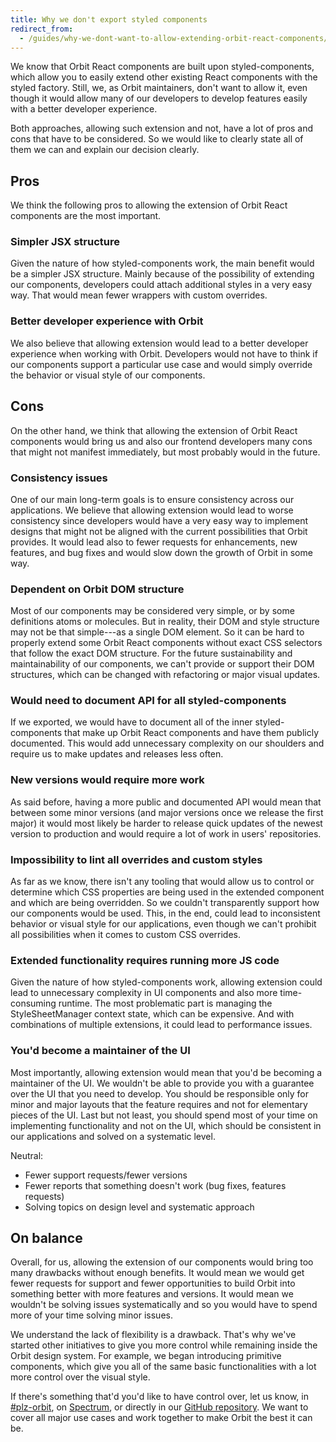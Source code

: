 ```yaml
---
title: Why we don't export styled components
redirect_from:
  - /guides/why-we-dont-want-to-allow-extending-orbit-react-components/
---
```


We know that Orbit React components are built upon styled-components,
which allow you to easily extend other existing React components with the styled factory.
Still, we, as Orbit maintainers, don't want to allow it,
even though it would allow many of our developers to develop features easily
with a better developer experience.

Both approaches, allowing such extension and not,
have a lot of pros and cons that have to be considered.
So we would like to clearly state all of them we can and explain our decision clearly.

## Pros

We think the following pros to allowing the extension of Orbit React components are the most important.

### Simpler JSX structure

Given the nature of how styled-components work,
the main benefit would be a simpler JSX structure.
Mainly because of the possibility of extending our components,
developers could attach additional styles in a very easy way. That would mean fewer wrappers with custom overrides.

### Better developer experience with Orbit

We also believe that allowing extension would lead to
a better developer experience when working with Orbit.
Developers would not have to think if our components support a particular use case
and would simply override the behavior or visual style of our components.

## Cons

On the other hand, we think that allowing the extension of Orbit React components
would bring us and also our frontend developers many cons
that might not manifest immediately, but most probably would in the future.

### Consistency issues

One of our main long-term goals is to ensure consistency across our applications.
We believe that allowing extension would lead to worse consistency
since developers would have a very easy way to implement designs
that might not be aligned with the current possibilities that Orbit provides.
It would lead also to fewer requests for enhancements, new features, and bug fixes
and would slow down the growth of Orbit in some way.

### Dependent on Orbit DOM structure

Most of our components may be considered very simple,
or by some definitions atoms or molecules.
But in reality, their DOM and style structure may not be that simple---as a single DOM element.
So it can be hard to properly extend some Orbit React components
without exact CSS selectors that follow the exact DOM structure.
For the future sustainability and maintainability of our components,
we can't provide or support their DOM structures,
which can be changed with refactoring or major visual updates.

### Would need to document API for all styled-components

If we exported, we would have to document all of the inner styled-components
that make up Orbit React components and have them publicly documented.
This would add unnecessary complexity on our shoulders
and require us to make updates and releases less often.

### New versions would require more work

As said before, having a more public and documented API would mean
that between some minor versions (and major versions once we release the first major)
it would most likely be harder to release quick updates of the newest version to production
and would require a lot of work in users' repositories.

### Impossibility to lint all overrides and custom styles

As far as we know, there isn't any tooling that would allow us to control or determine
which CSS properties are being used in the extended component and which are being overridden.
So we couldn't transparently support how our components would be used.
This, in the end, could lead to inconsistent behavior or visual style for our applications,
even though we can't prohibit all possibilities when it comes to custom CSS overrides.

### Extended functionality requires running more JS code

Given the nature of how styled-components work,
allowing extension could lead to unnecessary complexity in UI components
and also more time-consuming runtime.
The most problematic part is managing the StyleSheetManager context state,
which can be expensive.
And with combinations of multiple extensions, it could lead to performance issues.

### You'd become a maintainer of the UI

Most importantly, allowing extension would mean that you'd be becoming a maintainer of the UI.
We wouldn't be able to provide you with a guarantee over the UI that you need to develop.
You should be responsible only for minor and major layouts that the feature requires
and not for elementary pieces of the UI.
Last but not least, you should spend most of your time on implementing functionality
and not on the UI, which should be consistent in our applications and solved on a systematic level.

Neutral:

- Fewer support requests/fewer versions
- Fewer reports that something doesn't work (bug fixes, features requests)
- Solving topics on design level and systematic approach

## On balance

Overall, for us, allowing the extension of our components
would bring too many drawbacks without enough benefits.
It would mean we would get fewer requests for support and fewer opportunities
to build Orbit into something better with more features and versions.
It would mean we wouldn't be solving issues systematically
and so you would have to spend more of your time solving minor issues.

We understand the lack of flexibility is a drawback.
That's why we've started other initiatives to give you more control
while remaining inside the Orbit design system.
For example, we began introducing primitive components,
which give you all of the same basic functionalities with a lot more control over the visual style.

If there's something that'd you'd like to have control over, let us know,
in [#plz-orbit](https://skypicker.slack.com/archives/CAMS40F7B), on [Spectrum](https://spectrum.chat/orbit),
or directly in our [GitHub repository](https://github.com/kiwicom/orbit).
We want to cover all major use cases and work together to make Orbit the best it can be.
